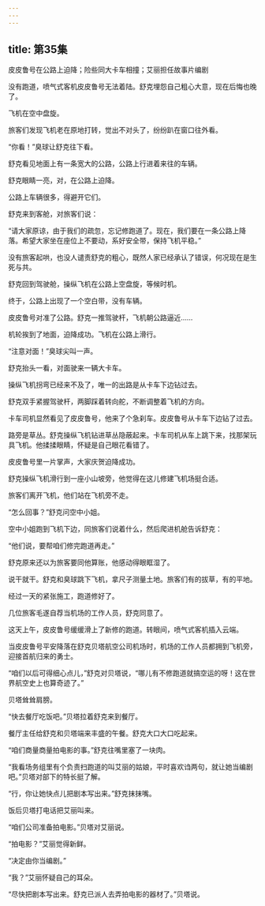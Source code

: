 ```yaml
---
---
---
```

title: 第35集
---




皮皮鲁号在公路上迫降；险些同大卡车相撞；艾丽担任故事片编剧



没有跑道，喷气式客机皮皮鲁号无法着陆。舒克埋怨自己粗心大意，现在后悔也晚了。

飞机在空中盘旋。

旅客们发现飞机老在原地打转，觉出不对头了，纷纷趴在窗口往外看。

“你看！”臭球让舒克往下看。

舒克看见地面上有一条宽大的公路，公路上行进着来往的车辆。

舒克眼睛一亮，对，在公路上迫降。

公路上车辆很多，得避开它们。

舒克来到客舱，对旅客们说：

“请大家原谅，由于我们的疏忽，忘记修跑道了。现在，我们要在一条公路上降落。希望大家坐在座位上不要动，系好安全带，保持飞机平稳。”

没有旅客起哄，也没人谴责舒克的粗心，既然人家已经承认了错误，何况现在是生死与共。

舒克回到驾驶舱，操纵飞机在公路上空盘旋，等候时机。

终于，公路上出现了一个空白带，没有车辆。

皮皮鲁号对准了公路。舒克一推驾驶杆，飞机朝公路逼近……

机轮挨到了地面，迫降成功。飞机在公路上滑行。

“注意对面！”臭球尖叫一声。

舒克抬头一看，对面驶来一辆大卡车。

操纵飞机拐弯已经来不及了，唯一的出路是从卡车下边钻过去。

舒克双手紧握驾驶杆，两脚踩着转向舵，不断调整着飞机的方向。

卡车司机显然看见了皮皮鲁号，他来了个急刹车。皮皮鲁号从卡车下边钻了过去。

路旁是草丛。舒克操纵飞机钻进草丛隐蔽起来。卡车司机从车上跳下来，找那架玩具飞机。他揉揉眼睛，怀疑是自己眼花看错了。

皮皮鲁号里一片掌声，大家庆贺迫降成功。

舒克操纵飞机滑行到一座小山坡旁，他觉得在这儿修建飞机场挺合适。

旅客们离开飞机，他们站在飞机旁不走。

“怎么回事？”舒克问空中小姐。

空中小姐跑到飞机下边，同旅客们说着什么，然后爬进机舱告诉舒克：

“他们说，要帮咱们修完跑道再走。”

舒克原来还以为旅客要同他算账，他感动得眼眶湿了。

说干就干。舒克和臭球跳下飞机，拿尺子测量土地。旅客们有的拔草，有的平地。

经过一天的紧张施工，跑道修好了。

几位旅客毛遂自荐当机场的工作人员，舒克同意了。

这天上午，皮皮鲁号缓缓滑上了新修的跑道。转眼间，喷气式客机插入云端。

当皮皮鲁号平安降落在舒克贝塔航空公司机场时，机场的工作人员都拥到飞机旁，迎接首航归来的勇士。

“咱们以后可得细心点儿，”舒克对贝塔说，“哪儿有不修跑道就搞空运的呀！这在世界航空史上也算奇迹了。”

贝塔耸耸肩膀。

“快去餐厅吃饭吧。”贝塔拉着舒克来到餐厅。

餐厅主任给舒克和贝塔端来丰盛的午餐。舒克大口大口吃起来。

“咱们商量商量拍电影的事。”舒克往嘴里塞了一块肉。

“我看场务组里有个负责扫跑道的叫艾丽的姑娘，平时喜欢诌两句，就让她当编剧吧。”贝塔对部下的特长挺了解。

“行，你让她快点儿把剧本写出来。”舒克抹抹嘴。

饭后贝塔打电话把艾丽叫来。

“咱们公司准备拍电影。”贝塔对艾丽说。

“拍电影？”艾丽觉得新鲜。

“决定由你当编剧。”

“我？”艾丽怀疑自己的耳朵。

“尽快把剧本写出来。舒克已派人去弄拍电影的器材了。”贝塔说。